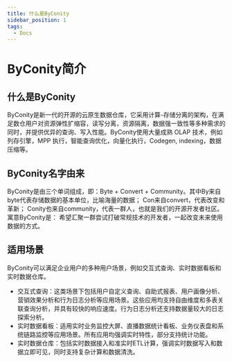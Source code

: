 ```yaml
---
title: 什么是ByConity
sidebar_position: 1
tags:
  - Docs
---
```


# ByConity简介

## 什么是ByConity
  ByConity是新一代的开源的云原生数据仓库，它采用计算-存储分离的架构，在满足数仓用户对资源弹性扩缩容，读写分离，资源隔离，数据强一致性等多种需求的同时，并提供优异的查询、写入性能。ByConity使用大量成熟 OLAP 技术，例如列存引擎，MPP 执行，智能查询优化，向量化执行，Codegen, indexing，数据压缩等。

## ByConity名字由来
  ByConity是由三个单词组成，即：Byte + Convert + Community。其中By来自 byte代表存储数据的基本单位，比喻海量的数据； Con来自convert，代表改变和革新； Conity也来自community，代表一群人，也就是我们的开源开发者社区。寓意ByConity是：
  希望汇聚一群尝试打破常规技术的开发者，一起改变未来使用数据的方式。

## 适用场景
  ByConity可以满足企业用户的多种用户场景，例如交互式查询、实时数据看板和实时数据仓库。
  - 交互式查询：这类场景下包括用户自定义查询、自助式报表、用户画像分析、营销效果分析和行为日志分析等应用场景。这些应用均支持自由维度和多表关联查询分析，并具有较快的响应速度。行为日志分析还支持数据量较大的日志探索分析。
  - 实时数据看板：适用实时业务监控大屏、直播数据统计看板、业务仪表盘和系统链路监控等应用场景。所有应用均强调实时特性，部分支持统计功能。
  - 实时数据仓库：包括实时数据接入和准实时ETL计算，强调实时数据写入和数据立即可见，同时支持复杂计算和数据清洗。

